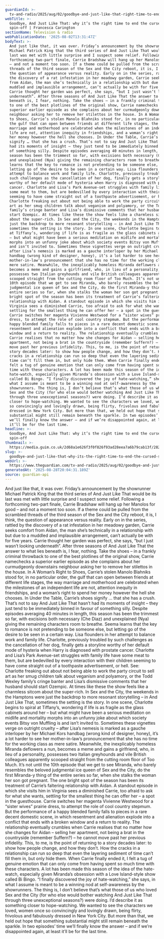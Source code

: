 ```yaml
---
guardianId: >-
  tv-and-radio/2025/aug/02/goodbye-and-just-like-that-right-time-to-end-cursed-spin-off
webTitle: >-
  Goodbye, And Just Like That: why it’s the right time to end the cursed
  spin-off | Francesca Carington
sectionName: Television & radio
webPublicationDate: '2025-08-02T13:31:47Z'
bodyText: >-
  And just like that, it was over. Friday’s announcement by the showrunner
  Michael Patrick King that the third series of And Just Like That would be its
  last was met with little surprise and I suspect some relief. Following a
  forthcoming two-part finale, Carrie Bradshaw will hang up her Manolos for good
  – and not a moment too soon. If a theme could be pulled from the scrambled
  threads of the third season of the Sex and the City reboot, it is, I think,
  the question of appearance versus reality. Early on in the series, rattled by
  the discovery of a rat infestation in her meadowy garden, Carrie seeks comfort
  from Aidan, the man she’s technically in a relationship with but due to a
  muddled and implausible arrangement, can’t actually be with for five years.
  Carrie thought her garden was perfect, she says, “but I just wasn’t looking
  underneath”. After three seasons of And Just Like That the answer to what lies
  beneath is, I fear, nothing. Take the shoes – in a frankly criminal throwback
  to one of the best plotlines of the original show, Carrie namechecks a
  superior earlier episode as she complains about her curmudgeonly downstairs
  neighbour asking her to remove her stilettos in the house. In A Woman’s Right
  to Shoes, Carrie’s stolen Manolo Blahniks stood for, in no particular order,
  the gulf that can open between friends at different life stages, the way
  marriage and motherhood are celebrated when the milestones of an independent
  life are not, attention inequity in friendships, and a woman’s right to spend
  her money however the hell she chooses. In Under the Table, Carrie’s shoes
  signify … that she has a crush. That’s not to say And Just Like That hasn’t
  had its moments of insight – they just tend to be immediately binned in favour
  of something silly. Despite episodes averaging 40 minutes in length, this
  season has been the trimmest so far, with excisions both necessary (Che Diaz)
  and unexplained (Nya) giving the remaining characters room to breathe. Seema
  learns that the key to romance is not pretending to be someone else, but
  letting go of the desire to be seen in a certain way. Lisa flounders in her
  attempt to balance work and family life. Charlotte, previously troubled by
  such challenges as the cancellation of her dog, finally gets a storyline
  worthy of her default mode of hysteria when Harry is diagnosed with prostate
  cancer. Charlotte and Lisa’s Park Avenue-set struggles with family life have
  some meat to them, but are bedevilled by every interaction with their children
  seeming to have come straight out of a toothpaste advertisement, or hell. See:
  Charlotte freaking out about not being able to work the party circuit to sell
  art as her smug children talk about veganism and polyamory, or the Todd Wexley
  family’s cringe banter and Lisa’s dismissive comments that her husband should
  start Ozempic. At times like these the show feels like a charmless sitcom
  about the super-rich. In Sex and the City, the weekends in the Hamptons were
  just the backdrop to more resonant storytelling – in And Just Like That,
  sometimes the setting is the story. In one scene, Charlotte begins to spiral
  at Tiffany’s, wondering if life is as fragile as the glass cabinets around her
  – but what might have been a serious meditation on midlife and mortality
  morphs into an unfunny joke about which society events Bitsy von Muffling is
  and isn’t invited to. Sometimes these vignettes verge on outright cruelty –
  after Lisa’s nemesis is marked as a gauche interloper by her Michael Kors
  handbag (wrong kind of designer, honey), it’s a lot harder to see her
  mother-in-law’s pronouncement that she has no time for the working class as
  mere satire. Meanwhile, the inexplicably homeless Miranda deflowers a nun,
  becomes a meme and gains a girlfriend, who, in lieu of a personality,
  possesses two Italian greyhounds and vile British colleagues apparently
  scooped straight from the cutting room floor of Too Much. It’s not until the
  10th episode that we get to see Miranda, who barely resembles the beloved
  judgmental ice queen of Sex and the City, do the first Miranda-y thing of the
  entire series so far, when she stalks the woman her son got pregnant. The one
  bright spot of the season has been its treatment of Carrie’s faltering
  relationship with Aidan. A standout episode in which she visits him in
  Virginia sees a diminished Carrie, too afraid to ask for what she wants,
  settling for the smallest thing he can offer her – a spot in the guesthouse.
  Carrie switches her magenta Vivienne Westwood for a “sister wives” prairie
  dress, to attempt the role of cool country stepmum. But the performance of a
  happy blended family falls to pieces in a rare decent domestic scene, in which
  resentment and alienation explode into a conflict that ends with a broken
  window and a return to reality. The relationship eventually crumbles when
  Carrie realises that no matter how she changes for Aidan – selling her
  apartment, not being a brat in the countryside (remember Suffern?) – he cannot
  move past her previous infidelity. This, to me, is the point of returning to a
  story decades later: to show how people change, and how they don’t. How the
  cracks in a relationship can run so deep that even the layering sediment of
  time can’t fill them in, but only hide them. When Carrie finally ended it, I
  felt a tug of genuine emotion that can only come from having spent so much
  time with these characters. A lot has been made this season of the idea of the
  hate-watch, especially given Miranda’s obsession with a Love Island-style show
  called Bi Bingo. “I finally discovered the joy of hate-watching,” she says, in
  what I assume is meant to be a winning nod at self-awareness by the
  showrunners. The thing is, I don’t believe that’s what those of us who loved
  Sex and the City (for who else would bother watching And Just Like That
  through three unexceptional seasons?) were doing. I’d describe it as something
  closer to hope-watching. We wanted to see the characters we loved, women once
  so convincingly and lovingly drawn, being flirty, frivolous and fabulously
  dressed in New York City. But more than that, we held out hope that something
  substantial might still remain beneath the sparkle. In two episodes’ time
  we’ll finally know the answer – and if we’re disappointed again, at least
  it’ll be for the last time.
headline: >-
  Goodbye, And Just Like That: why it’s the right time to end the cursed
  spin-off
thumbnail: >-
  https://media.guim.co.uk/2d68a1e626f3f0f826f93ad28eea7a6b79cab13f/2822_1435_3876_3101/500.jpg
slug: >-
  goodbye-and-just-like-that-why-its-the-right-time-to-end-the-cursed-spin-off-or-francesca-carington
webUrl: >-
  https://www.theguardian.com/tv-and-radio/2025/aug/02/goodbye-and-just-like-that-right-time-to-end-cursed-spin-off
generatedAt: '2025-08-28T20:04:31.189Z'
source: guardian-api
---
```

And just like that, it was over. Friday’s announcement by the showrunner Michael Patrick King that the third series of And Just Like That would be its last was met with little surprise and I suspect some relief. Following a forthcoming two-part finale, Carrie Bradshaw will hang up her Manolos for good – and not a moment too soon. If a theme could be pulled from the scrambled threads of the third season of the Sex and the City reboot, it is, I think, the question of appearance versus reality. Early on in the series, rattled by the discovery of a rat infestation in her meadowy garden, Carrie seeks comfort from Aidan, the man she’s technically in a relationship with but due to a muddled and implausible arrangement, can’t actually be with for five years. Carrie thought her garden was perfect, she says, “but I just wasn’t looking underneath”. After three seasons of And Just Like That the answer to what lies beneath is, I fear, nothing. Take the shoes – in a frankly criminal throwback to one of the best plotlines of the original show, Carrie namechecks a superior earlier episode as she complains about her curmudgeonly downstairs neighbour asking her to remove her stilettos in the house. In A Woman’s Right to Shoes, Carrie’s stolen Manolo Blahniks stood for, in no particular order, the gulf that can open between friends at different life stages, the way marriage and motherhood are celebrated when the milestones of an independent life are not, attention inequity in friendships, and a woman’s right to spend her money however the hell she chooses. In Under the Table, Carrie’s shoes signify … that she has a crush. That’s not to say And Just Like That hasn’t had its moments of insight – they just tend to be immediately binned in favour of something silly. Despite episodes averaging 40 minutes in length, this season has been the trimmest so far, with excisions both necessary (Che Diaz) and unexplained (Nya) giving the remaining characters room to breathe. Seema learns that the key to romance is not pretending to be someone else, but letting go of the desire to be seen in a certain way. Lisa flounders in her attempt to balance work and family life. Charlotte, previously troubled by such challenges as the cancellation of her dog, finally gets a storyline worthy of her default mode of hysteria when Harry is diagnosed with prostate cancer. Charlotte and Lisa’s Park Avenue-set struggles with family life have some meat to them, but are bedevilled by every interaction with their children seeming to have come straight out of a toothpaste advertisement, or hell. See: Charlotte freaking out about not being able to work the party circuit to sell art as her smug children talk about veganism and polyamory, or the Todd Wexley family’s cringe banter and Lisa’s dismissive comments that her husband should start Ozempic. At times like these the show feels like a charmless sitcom about the super-rich. In Sex and the City, the weekends in the Hamptons were just the backdrop to more resonant storytelling – in And Just Like That, sometimes the setting is the story. In one scene, Charlotte begins to spiral at Tiffany’s, wondering if life is as fragile as the glass cabinets around her – but what might have been a serious meditation on midlife and mortality morphs into an unfunny joke about which society events Bitsy von Muffling is and isn’t invited to. Sometimes these vignettes verge on outright cruelty – after Lisa’s nemesis is marked as a gauche interloper by her Michael Kors handbag (wrong kind of designer, honey), it’s a lot harder to see her mother-in-law’s pronouncement that she has no time for the working class as mere satire. Meanwhile, the inexplicably homeless Miranda deflowers a nun, becomes a meme and gains a girlfriend, who, in lieu of a personality, possesses two Italian greyhounds and vile British colleagues apparently scooped straight from the cutting room floor of Too Much. It’s not until the 10th episode that we get to see Miranda, who barely resembles the beloved judgmental ice queen of Sex and the City, do the first Miranda-y thing of the entire series so far, when she stalks the woman her son got pregnant. The one bright spot of the season has been its treatment of Carrie’s faltering relationship with Aidan. A standout episode in which she visits him in Virginia sees a diminished Carrie, too afraid to ask for what she wants, settling for the smallest thing he can offer her – a spot in the guesthouse. Carrie switches her magenta Vivienne Westwood for a “sister wives” prairie dress, to attempt the role of cool country stepmum. But the performance of a happy blended family falls to pieces in a rare decent domestic scene, in which resentment and alienation explode into a conflict that ends with a broken window and a return to reality. The relationship eventually crumbles when Carrie realises that no matter how she changes for Aidan – selling her apartment, not being a brat in the countryside (remember Suffern?) – he cannot move past her previous infidelity. This, to me, is the point of returning to a story decades later: to show how people change, and how they don’t. How the cracks in a relationship can run so deep that even the layering sediment of time can’t fill them in, but only hide them. When Carrie finally ended it, I felt a tug of genuine emotion that can only come from having spent so much time with these characters. A lot has been made this season of the idea of the hate-watch, especially given Miranda’s obsession with a Love Island-style show called Bi Bingo. “I finally discovered the joy of hate-watching,” she says, in what I assume is meant to be a winning nod at self-awareness by the showrunners. The thing is, I don’t believe that’s what those of us who loved Sex and the City (for who else would bother watching And Just Like That through three unexceptional seasons?) were doing. I’d describe it as something closer to hope-watching. We wanted to see the characters we loved, women once so convincingly and lovingly drawn, being flirty, frivolous and fabulously dressed in New York City. But more than that, we held out hope that something substantial might still remain beneath the sparkle. In two episodes’ time we’ll finally know the answer – and if we’re disappointed again, at least it’ll be for the last time.
